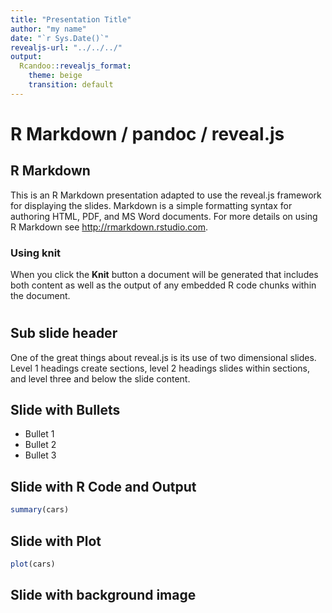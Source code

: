 ```yaml
---
title: "Presentation Title"
author: "my name"
date: "`r Sys.Date()`"
revealjs-url: "../../../"
output: 
  Rcandoo::revealjs_format:
    theme: beige
    transition: default
---
```


# R Markdown / pandoc / reveal.js

## R Markdown

This is an R Markdown presentation adapted to use the reveal.js framework for displaying the slides. Markdown is a simple formatting syntax for authoring HTML, PDF, and MS Word documents. For more details on using R Markdown see <http://rmarkdown.rstudio.com>.

### Using **knit**

When you click the **Knit** button a document will be generated that includes both content as well as the output of any embedded R code chunks within the document.

#
## Sub slide header

One of the great things about reveal.js is its use of two dimensional slides. Level 1 headings create sections, level 2 headings slides within sections, and level three and below the slide content.

## Slide with Bullets

- Bullet 1
- Bullet 2
- Bullet 3

## Slide with R Code and Output

```r
summary(cars)
```

## Slide with Plot

```r
plot(cars)
```

## Slide with background image {data-background=gary_files/figure-revealjs/unnamed-chunk-2-1.png}
